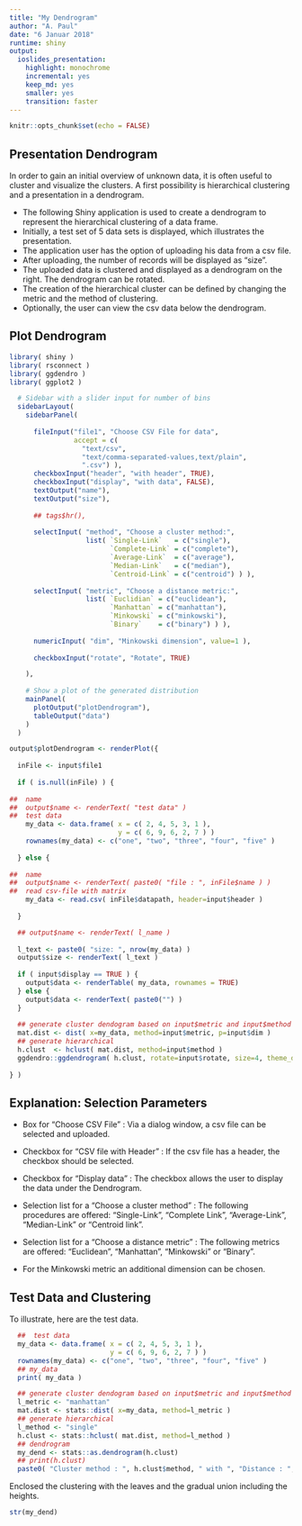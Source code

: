 ```yaml
---
title: "My Dendrogram"
author: "A. Paul"
date: "6 Januar 2018"
runtime: shiny
output:
  ioslides_presentation: 
    highlight: monochrome
    incremental: yes
    keep_md: yes
    smaller: yes
    transition: faster
---
```


```r
knitr::opts_chunk$set(echo = FALSE)
```

## Presentation Dendrogram

In order to gain an initial overview of unknown data, it is often useful to cluster and visualize the clusters. A first possibility is hierarchical clustering and a presentation in a dendrogram.

- The following Shiny application is used to create a dendrogram to represent the hierarchical clustering of a data frame.
- Initially, a test set of 5 data sets is displayed, which illustrates the presentation.
- The application user has the option of uploading his data from a csv file.
- After uploading, the number of records will be displayed as "size".
- The uploaded data is clustered and displayed as a dendrogram on the right. The dendrogram can be rotated.
- The creation of the hierarchical cluster can be defined by changing the metric and the method of clustering.
- Optionally, the user can view the csv data below the dendrogram.

## Plot Dendrogram

```r
library( shiny )
library( rsconnect )
library( ggdendro )
library( ggplot2 )
```

```r
  # Sidebar with a slider input for number of bins 
  sidebarLayout(
    sidebarPanel(
      
      fileInput("file1", "Choose CSV File for data",
                accept = c(
                  "text/csv",
                  "text/comma-separated-values,text/plain",
                  ".csv") ),
      checkboxInput("header", "with header", TRUE),  
      checkboxInput("display", "with data", FALSE), 
      textOutput("name"),
      textOutput("size"),
      
      ## tags$hr(),
      
      selectInput( "method", "Choose a cluster method:",
                   list( `Single-Link`   = c("single"),
                         `Complete-Link` = c("complete"),
                         `Average-Link`  = c("average"),
                         `Median-Link`   = c("median"),
                         `Centroid-Link` = c("centroid") ) ),
      
      selectInput( "metric", "Choose a distance metric:",
                   list( `Euclidian` = c("euclidean"),
                         `Manhattan` = c("manhattan"),                       
                         `Minkowski` = c("minkowski"),
                         `Binary`    = c("binary") ) ),
      
      numericInput( "dim", "Minkowski dimension", value=1 ),
      
      checkboxInput("rotate", "Rotate", TRUE)

    ),
    
    # Show a plot of the generated distribution
    mainPanel(
      plotOutput("plotDendrogram"),
      tableOutput("data")
    )
  )

output$plotDendrogram <- renderPlot({  
    
  inFile <- input$file1
    
  if ( is.null(inFile) ) { 
    
##  name
##  output$name <- renderText( "test data" )
##  test data
    my_data <- data.frame( x = c( 2, 4, 5, 3, 1 ), 
                           y = c( 6, 9, 6, 2, 7 ) )
    rownames(my_data) <- c("one", "two", "three", "four", "five" )
 
  } else {
 
##  name
##  output$name <- renderText( paste0( "file : ", inFile$name ) )
##  read csv-file with matrix     
    my_data <- read.csv( inFile$datapath, header=input$header )
    
  } 

  ## output$name <- renderText( l_name )
    
  l_text <- paste0( "size: ", nrow(my_data) )  
  output$size <- renderText( l_text )
    
  if ( input$display == TRUE ) { 
    output$data <- renderTable( my_data, rownames = TRUE)
  } else {
    output$data <- renderText( paste0("") )
  }
  
  ## generate cluster dendogram based on input$metric and input$method
  mat.dist <- dist( x=my_data, method=input$metric, p=input$dim )
  ## generate hierarchical     
  h.clust  <- hclust( mat.dist, method=input$method )
  ggdendro::ggdendrogram( h.clust, rotate=input$rotate, size=4, theme_dendro = TRUE )
  
} )
```


## Explanation: Selection Parameters

* Box for "Choose CSV File" :
  Via a dialog window, a csv file can be selected and uploaded.

* Checkbox for "CSV file with Header" :
  If the csv file has a header, the checkbox should be selected.

* Checkbox for "Display data" :
  The checkbox allows the user to display the data under the Dendrogram.

* Selection list for a "Choose a cluster method" :
  The following procedures are offered: "Single-Link", "Complete Link", "Average-Link", "Median-Link" or "Centroid link".

* Selection list for a "Choose a distance metric" :
  The following metrics are offered: "Euclidean", "Manhattan", "Minkowski" or "Binary".

* For the Minkowski metric an additional dimension can be chosen.


## Test Data and Clustering

To illustrate, here are the test data.
```r
  ##  test data
  my_data <- data.frame( x = c( 2, 4, 5, 3, 1 ), 
                         y = c( 6, 9, 6, 2, 7 ) )
  rownames(my_data) <- c("one", "two", "three", "four", "five" )
  ## my_data
  print( my_data )
```

```r
  ## generate cluster dendogram based on input$metric and input$method
  l_metric <- "manhattan"
  mat.dist <- stats::dist( x=my_data, method=l_metric )
  ## generate hierarchical
  l_method <- "single"
  h.clust <- stats::hclust( mat.dist, method=l_method )
  ## dendrogram
  my_dend <- stats::as.dendrogram(h.clust)
  ## print(h.clust)
  paste0( "Cluster method : ", h.clust$method, " with ", "Distance : ", h.clust$dist.method )
```

Enclosed the clustering with the leaves and the gradual union including the heights.
```r
str(my_dend)
```


